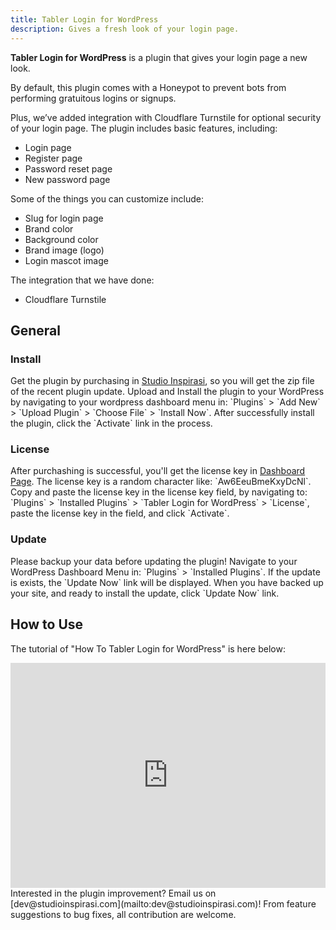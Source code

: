 ```yaml
---
title: Tabler Login for WordPress  
description: Gives a fresh look of your login page.
---
```


**Tabler Login for WordPress** is a plugin that gives your login page a new look.

By default, this plugin comes with a Honeypot to prevent bots from performing gratuitous logins or signups.

Plus, we’ve added integration with Cloudflare Turnstile for optional security of your login page. The plugin includes basic features, including:

- Login page
- Register page
- Password reset page
- New password page

Some of the things you can customize include:

- Slug for login page
- Brand color
- Background color
- Brand image (logo)
- Login mascot image

The integration that we have done:

- Cloudflare Turnstile

##  General

###  Install

<Stepper>
  <StepperItem title="Step 1: Download">
    Get the plugin by purchasing in <a href="https://studioinspirasi.com/product/tabler-login-for-wordpress/?lang=en" target="_blank">Studio Inspirasi</a>, so you will get the zip file of the recent plugin update.
  </StepperItem>
  <StepperItem title="Step 2: Upload & Install">
    Upload and Install the plugin to your WordPress by navigating to your wordpress dashboard menu in: `Plugins` > `Add New` > `Upload Plugin` > `Choose File` > `Install Now`.
  </StepperItem>
  <StepperItem title="Step 3: Activate">
    After successfully install the plugin, click the `Activate` link in the process.
  </StepperItem>
</Stepper>

###  License

<Stepper>
  <StepperItem title="Step 1: Get License">
    After purchashing is successful, you'll get the license key in <a href="https://studioinspirasi.com/my-account/license-key/" target="_blank">Dashboard Page</a>. The license key is a random character like: `Aw6EeuBmeKxyDcNl`.
  </StepperItem>
  <StepperItem title="Step 2: Copy & Paste License Key">
    Copy and paste the license key in the license key field, by navigating to: `Plugins` > `Installed Plugins` > `Tabler Login for WordPress` > `License`, paste the license key in the field, and click `Activate`.
  </StepperItem>
</Stepper>

###  Update

<Note title="📣 Caution"> 
 Please backup your data before updating the plugin!
</Note>

<Stepper>
  <StepperItem title="Step 1: Check Update">
    Navigate to your WordPress Dashboard Menu in: `Plugins` > `Installed Plugins`. If the update is exists, the `Update Now` link will be displayed.
  </StepperItem>
  <StepperItem title="Step 2: Update Now">
    When you have backed up your site, and ready to install the update, click `Update Now` link.
  </StepperItem>
</Stepper>

##  How to Use

The tutorial of "How To Tabler Login for WordPress" is here below:

<iframe width="100%" height="360px" src="https://www.youtube.com/embed/NlIZSWz3FME?si=mMGtXPRmSf-ggFc4" title="YouTube video player" frameborder="0" allow="accelerometer; autoplay; clipboard-write; encrypted-media; gyroscope; picture-in-picture; web-share" referrerpolicy="strict-origin-when-cross-origin" allowfullscreen></iframe>

<Note title="📂 Make The Plugin Better"> 
 Interested in the plugin improvement? Email us on [dev@studioinspirasi.com](mailto:dev@studioinspirasi.com)! From feature suggestions to bug fixes, all contribution are welcome.
</Note>